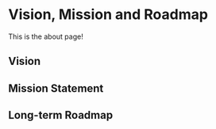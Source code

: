 # Vision, Mission and Roadmap

This is the about page!

## Vision

## Mission Statement

## Long-term Roadmap